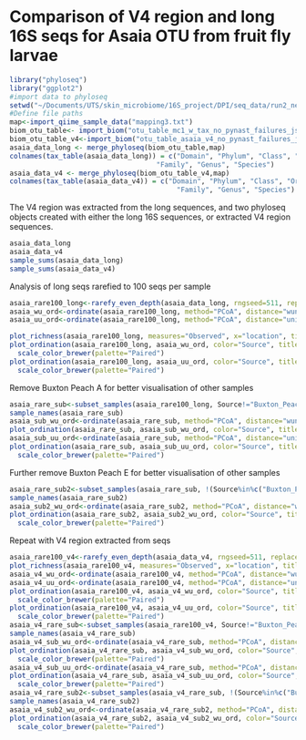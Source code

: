 Comparison of V4 region and long 16S seqs for Asaia OTU from fruit fly larvae
========================================================

```r
library("phyloseq")
library("ggplot2")
#import data to phyloseq
setwd("~/Documents/UTS/skin_microbiome/16S_project/DPI/seq_data/run2_nectar/Asaia_betadiv")
#Define file paths
map<-import_qiime_sample_data("mapping3.txt")
biom_otu_table<- import_biom("otu_table_mc1_w_tax_no_pynast_failures_json.biom","rep_set.tre")
biom_otu_table_v4<-import_biom("otu_table_asaia_v4_no_pynast_failures_json.biom","rep_set_v4.tre")
asaia_data_long <- merge_phyloseq(biom_otu_table,map)
colnames(tax_table(asaia_data_long)) = c("Domain", "Phylum", "Class", "Order", 
                                    "Family", "Genus", "Species")
asaia_data_v4 <- merge_phyloseq(biom_otu_table_v4,map)
colnames(tax_table(asaia_data_v4)) = c("Domain", "Phylum", "Class", "Order", 
                                         "Family", "Genus", "Species")
```
The V4 region was extracted from the long sequences, and two phyloseq objects created with either the long 16S sequences, or extracted V4 region sequences.
```r
asaia_data_long
asaia_data_v4
sample_sums(asaia_data_long)
sample_sums(asaia_data_v4)
```
Analysis of long seqs rarefied to 100 seqs per sample
```r
asaia_rare100_long<-rarefy_even_depth(asaia_data_long, rngseed=511, replace=FALSE, sample.size=100)
asaia_wu_ord<-ordinate(asaia_rare100_long, method="PCoA", distance="wunifrac")
asaia_uu_ord<-ordinate(asaia_rare100_long, method="PCoA", distance="unifrac")
```
```r
plot_richness(asaia_rare100_long, measures="Observed", x="location", title="observed richness long 16S, 100 seqs per sample")
plot_ordination(asaia_rare100_long, asaia_wu_ord, color="Source", title="PCoA of weighted unifrac all\nlong 16S, 100 seqs per sample")+
  scale_color_brewer(palette="Paired")
plot_ordination(asaia_rare100_long, asaia_uu_ord, color="Source", title="PCoA of unweighted unifrac all\nlong 16S, 100 seqs per sample")+
  scale_color_brewer(palette="Paired")
```

Remove Buxton Peach A for better visualisation of other samples

```r
asaia_rare_sub<-subset_samples(asaia_rare100_long, Source!="Buxton_Peach_A")
sample_names(asaia_rare_sub)
asaia_sub_wu_ord<-ordinate(asaia_rare_sub, method="PCoA", distance="wunifrac")
plot_ordination(asaia_rare_sub, asaia_sub_wu_ord, color="Source", title="PCoA of weighted unifrac without Buxton Peach A\nlong 16S, 100 seqs per sample")+scale_color_brewer(palette="Paired")
asaia_sub_uu_ord<-ordinate(asaia_rare_sub, method="PCoA", distance="unifrac")
plot_ordination(asaia_rare_sub, asaia_sub_uu_ord, color="Source", title="PCoA of unweighted unifrac without Buxton Peach A\nlong 16S, 100 seqs per sample")+
  scale_color_brewer(palette="Paired")
```
Further remove Buxton Peach E for better visualisation of other samples
```r
asaia_rare_sub2<-subset_samples(asaia_rare_sub, !(Source%in%c("Buxton_Peach_A","Buxton_Peach_E")))
sample_names(asaia_rare_sub2)
asaia_sub2_wu_ord<-ordinate(asaia_rare_sub2, method="PCoA", distance="wunifrac")
plot_ordination(asaia_rare_sub2, asaia_sub2_wu_ord, color="Source", title="PCoA of weighted unifrac without Buxton Peach A or E\nlong 16S, 100 seqs per sample")+
  scale_color_brewer(palette="Paired")
```
Repeat with V4 region extracted from seqs
```r
asaia_rare100_v4<-rarefy_even_depth(asaia_data_v4, rngseed=511, replace=FALSE, sample.size=100)
plot_richness(asaia_rare100_v4, measures="Observed", x="location", title="Observed unique sequences of Asaia sp.\nV4 region 100 seqs")
asaia_v4_wu_ord<-ordinate(asaia_rare100_v4, method="PCoA", distance="wunifrac")
asaia_v4_uu_ord<-ordinate(asaia_rare100_v4, method="PCoA", distance="unifrac")
plot_ordination(asaia_rare100_v4, asaia_v4_wu_ord, color="Source", title="PCoA of weighted unifrac all\nV4 region 100 seqs")+
  scale_color_brewer(palette="Paired")
plot_ordination(asaia_rare100_v4, asaia_v4_uu_ord, color="Source", title="PCoA of unweighted unifrac all\nV4 region 100 seqs")+
  scale_color_brewer(palette="Paired")
asaia_v4_rare_sub<-subset_samples(asaia_rare100_v4, Source!="Buxton_Peach_A")
sample_names(asaia_v4_rare_sub)
asaia_v4_sub_wu_ord<-ordinate(asaia_v4_rare_sub, method="PCoA", distance="wunifrac")
plot_ordination(asaia_v4_rare_sub, asaia_v4_sub_wu_ord, color="Source", title="PCoA of weighted unifrac without Buxton Peach A\nV4 region 100 seqs")+
  scale_color_brewer(palette="Paired")
asaia_v4_sub_uu_ord<-ordinate(asaia_v4_rare_sub, method="PCoA", distance="unifrac")
plot_ordination(asaia_v4_rare_sub, asaia_v4_sub_uu_ord, color="Source", title="PCoA of unweighted unifrac without Buxton Peach A\nV4 region 100 seqs")+
  scale_color_brewer(palette="Paired")
asaia_v4_rare_sub2<-subset_samples(asaia_v4_rare_sub, !(Source%in%c("Buxton_Peach_A","Buxton_Peach_E")))
sample_names(asaia_v4_rare_sub2)
asaia_v4_sub2_wu_ord<-ordinate(asaia_v4_rare_sub2, method="PCoA", distance="wunifrac")
plot_ordination(asaia_v4_rare_sub2, asaia_v4_sub2_wu_ord, color="Source", title="PCoA of weighted unifrac without Buxton Peach A or E\nV4 region 100 seqs")+
  scale_color_brewer(palette="Paired")
```

